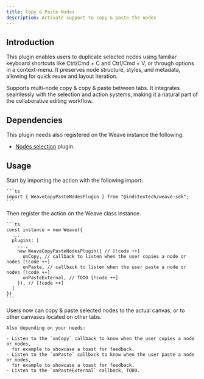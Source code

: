 ```yaml
---
title: Copy & Paste Nodes
description: Activate support to copy & paste the nodes
---
```



## Introduction

This plugin enables users to duplicate selected nodes using familiar keyboard
shortcuts like Ctrl/Cmd + C and Ctrl/Cmd + V, or through options in a context-menu.
It preserves node structure, styles, and metadata, allowing for quick reuse and
layout iteration.

Supports multi-node copy & copy & paste between tabs. It integrates
seamlessly with the selection and action systems, making it a natural part of the
collaborative editing workflow.

## Dependencies

This plugin needs also registered on the Weave instance the following:

- [Nodes selection](/docs/main/build/plugins/nodes-selection) plugin.

## Usage

<Accordions className="bg-transparent">
  <Accordion title="1. Import the plugin" id="import-plugin">
    Start by importing the action with the following import:

    ```ts
    import { WeaveCopyPasteNodesPlugin } from "@inditextech/weave-sdk";
    ```

  </Accordion>
  <Accordion title="2. Register the plugin" id="register-plugin">
    Then register the action on the Weave class instance.

    ```ts
    const instance = new Weave({
      ...
      plugins: [
        ...,
        new WeaveCopyPasteNodesPlugin({ // [!code ++]
          onCopy, // callback to listen when the user copies a node or nodes [!code ++]
          onPaste, // callback to listen when the user paste a node or nodes [!code ++]
          onPasteExternal, // TODO [!code ++]
        }), // [!code ++]
      ]
    })
    ```

  </Accordion>
  <Accordion title="3. Use the plugin" id="use-the-plugin">
    Users now can copy & paste selected nodes to the actual canvas, or to other canvases
    located on other tabs.
    
    Also depending on your needs:

    - Listen to the `onCopy` callback to know when the user copies a node or nodes,
      for example to showcase a toast for feedback.
    - Listen to the `onPaste` callback to know when the user paste a node or nodes,
      for example to showcase a toast for feedback.
    - Listen to the `onPasteExternal` callback, TODO.

  </Accordion>
</Accordions>
